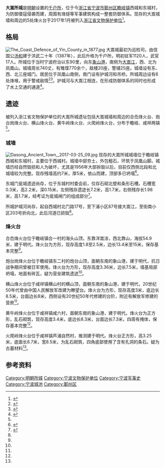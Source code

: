 {{coord|29|42|36.824|N|121|46|53.49|E|format=dms|display=title}}
{{文物保护单位
| 级别 = 省级
| 省区市 = 浙江省
| 名称 = 大嵩所城遗址
| 图片 = Dasong Ancient Town, 2017-03-25 04.jpg
| 说明 = 大嵩所城城墙遗址
| 所在 = [[宁波市|宁波市]][[鄞州区|鄞州区]][[瞻岐镇|瞻岐镇]]、[[咸祥镇|咸祥镇]]
| 分类 = 古遗址
| 时代 = 明
| 编号 = 7-18
| 登录 = 2017年1月
}}
'''大嵩所城'''是[[明朝|明朝]]设置的[[千户所|千户所]]，位于今[[浙江省|浙江省]][[宁波市|宁波市]][[鄞州区|鄞州区]][[瞻岐镇|瞻岐镇]]西城和东城村，为防御倭寇侵袭而建，周围有烽燧等军事建筑构成一整套防御体系。现存的大嵩城墙和周边的5处烽火台于2017年1月被列入[[浙江省文物保护单位|浙江省文物保护单位]]<ref name="yzrb">{{cite web|url=http://yz.cnnb.com.cn/system/2017/02/05/008597884.shtml|title=我区新增两处省级文物保护单位|publisher=鄞州日报|date=2017-02-05|accessdate=2017-02-05|archive-date=2019-06-06|archive-url=https://web.archive.org/web/20190606091612/http://yz.cnnb.com.cn/system/2017/02/05/008597884.shtml|dead-url=no}}</ref>。

== 格局 ==
[[File:The_Coast_Defence_of_Yin_County_in_1877.jpg|thumb]]
大嵩城最初为巡检司，由信国公[[汤和|汤和]]建于洪武二十年（1387年），此后升格为千户所，明初驻军1120人，武官17人。所城位于当时宁波府治以东90里，向东[[象山港|象山港]]，南侧为[[大嵩江|大嵩江]]，西、北为凤凰山。城墙周长740丈，有雉堞770余个，敌楼20座，警铺25座。城墙设有东、西、北三座城门。居民位于凤凰山南侧，南门设有护城河和吊桥。所城周边设有6处烽堠，用于警戒敌情<ref name="shizhi">{{cite book|title=宁波市志|year=1995|chapter=第三十五卷 军事|publisher=中华书局|isbn=978-7-101-01507-2}}</ref><ref>{{cite web|url=http://yzsz.nbyz.gov.cn/art/2014/4/3/art_9113_363738.html|title=海疆雄镇大嵩城|author=鲍贤昌|publisher=宁波市鄞州区地方志办公室|date=2014-04-03|accessdate=2017-02-04|archive-url=https://web.archive.org/web/20170206022214/http://yzsz.nbyz.gov.cn/art/2014/4/3/art_9113_363738.html|archive-date=2017-02-06|dead-url=yes}}</ref>。护城河与大嵩江相连，在形成防御体系的同时也形成了水上交通的通道<ref name="last-heritage">{{cite book|title=最后的遗产|author=谢国旗|publisher=宁波出版社|isbn=978-7-5526-0913-4}}</ref>{{rp|8}}。

== 遗迹 ==
被列入浙江省文物保护单位的大嵩所城遗址包括大嵩城墙和周边的合岙烽火台、炮台岗烽火台、横山烽火台、黄牛岭烽火台、火爬岭烽火台，分布于瞻岐、咸祥两镇<ref name="yzrb" />。

=== 城墙 ===
[[File:Dasong_Ancient_Town,_2017-03-25_09.jpg|thumb]]
现存的大嵩所城城墙位于瞻岐镇西城和东城村，主要位于西城村。城墙中部夯土，外包粗石，环筑于凤凰山脚。城墙历经自然毁损和人为破坏，尤其是1956年大部拆毁以后，目前仅西侧北段和北城墙较为完整。现存残墙高约7米，厚5米，依山而建，顶部多已坍塌<ref>{{cite web|url=http://www.nbwb.net/pd_wwbh/info.aspx?Id=2323&type=2|title=大嵩城遗址|publisher=宁波文化遗产保护网|date=2006-10-08|accessdate=2017-02-05|archive-date=2017-03-19|archive-url=https://web.archive.org/web/20170319023439/http://www.nbwb.net/pd_wwbh/info.aspx?Id=2323&type=2|dead-url=no}}</ref>。

东城门瓮城遗迹尚存，位于东城村村委会前，仅存石砌北壁和条形石槽。石槽宽0.3米，高2.2米，深0.15米，左侧残存遗迹长7.2米，高1.7米，右侧残存长1.98米，高1.7米，经考证为瓮城闸门的组成部分<ref name="reveal-sealed">{{cite book|title=揭开尘封的记忆|author=谢国旗|publisher=宁波出版社|isbn=978-7-5526-0869-4}}</ref>{{rp|455}}。

所城护城河尚存，起自西城村北门路17号，至下浦小区87号接大嵩江，至街南小区203号折向北，此后河道已损毁<ref name="reveal-sealed" />{{rp|456}}。

=== 烽火台 ===
合岙烽火台位于瞻岐镇合一村的海头山顶，东靠洋嵩涂，西北靠山，海拔54.9米，建于明代。烽火台为方形，现存高度1.8至2.5米，边长13.4米至15米，保存基本完整<ref name="last-heritage" />{{rp|38}}。

炮台岗烽火台位于瞻岐镇东二村的炮台山顶，面朝东南的象山港，建于明代，抗日战争期间曾被日军使用。烽火台为方形，现存高度3.36米，边长7.5米，墙基局部坍塌，地面有砖瓦，疑为营垒建筑遗迹<ref name="last-heritage" />{{rp|39}}。

横山烽火台位于咸祥镇横山村的横山顶，面朝东南的象山港，建于明代，20世纪50年代曾由中国人民解放军改建为瞭望台。烽火台为方形，现存高度3米，底边长8.5米，台面边长8米，西侧设有20世纪50年代修建的台阶，附近有解放军修建的营房<ref name="last-heritage" />{{rp|40}}。

黄牛岭烽火台位于咸祥镇咸六村，面朝东南的象山港，建于明代。烽火台为正方形，乱石砌筑，现存高度3.4米，底边长8.3米，台面边长7.3米，四周有掩体，保存基本完整<ref name="last-heritage" />{{rp|41}}。

火爬岭烽火台位于咸祥镇芦浦自然村，推测建于明代。烽火台正方形，高3.25米，底面长8.7米，宽8.5米，为乱石砌筑，四角底部使用了含有孔洞的条石。疑为古墓材料<ref name="last-heritage" />{{rp|42}}。

== 参考资料 ==
{{reflist|2}}
{{DEFAULTSORT:D大}}
{{Commons category|Dasong Ancient Town}}

{{浙江省境内的古城墙}}
{{宁波市境内的浙江省文物保护单位}}
[[Category:明朝所城|Category:明朝所城]]
[[Category:宁波文物保护单位|Category:宁波文物保护单位]]
[[Category:宁波军事史|Category:宁波军事史]]
[[Category:宁波城池|Category:宁波城池]]
[[Category:鄞州区|Category:鄞州区]]